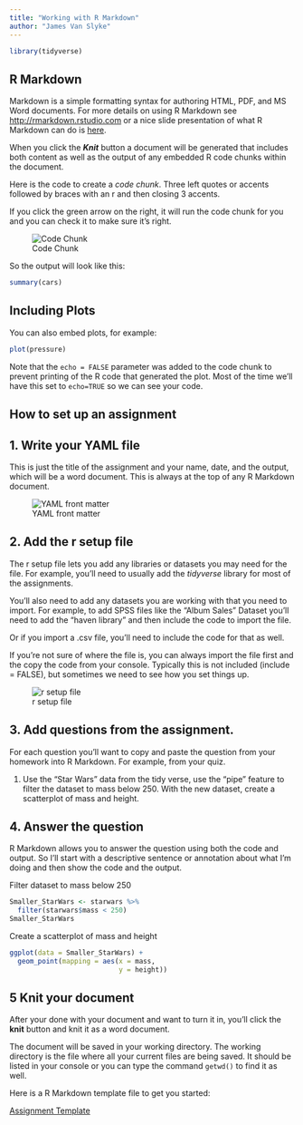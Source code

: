 ```yaml
---
title: "Working with R Markdown"
author: "James Van Slyke"
---
```


```r
library(tidyverse)
```

## R Markdown

Markdown is a simple formatting syntax for authoring HTML, PDF, and MS Word documents. For more details on using R Markdown see <http://rmarkdown.rstudio.com> or a nice slide presentation of what R Markdown can do is [here](https://slides.djnavarro.net/starting-rmarkdown/#1).

When you click the ***Knit*** button a document will be generated that includes both content as well as the output of any embedded R code chunks within the document.

Here is the code to create a *code chunk*. Three left quotes or accents followed by braces with an r and then closing 3 accents.

If you click the green arrow on the right, it will run the code chunk for you and you can check it to make sure it's right.

![Code Chunk](https://jvanster.github.io/Code%20Chunk.png)

So the output will look like this:

```r
summary(cars)
```

## Including Plots

You can also embed plots, for example:

```r
plot(pressure)
```

Note that the `echo = FALSE` parameter was added to the code chunk to prevent printing of the R code that generated the plot. Most of the time we'll have this set to `echo=TRUE` so we can see your code.

## How to set up an assignment

## 1. Write your YAML file

This is just the title of the assignment and your name, date, and the output, which will be a word document. This is always at the top of any R Markdown document.

![YAML front matter](https://jvanster.github.io/YAML.png)

## 2. Add the r setup file

The r setup file lets you add any libraries or datasets you may need for the file. For example, you'll need to usually add the *tidyverse* library for most of the assignments.

You'll also need to add any datasets you are working with that you need to import. For example, to add SPSS files like the "Album Sales" Dataset you'll need to add the "haven library" and then include the code to import the file.

Or if you import a .csv file, you'll need to include the code for that as well.

If you're not sure of where the file is, you can always import the file first and the copy the code from your console. Typically this is not included (include = FALSE), but sometimes we need to see how you set things up.

![r setup file](https://jvanster.github.io/r%20setup%20file.png)

## 3. Add questions from the assignment.

For each question you'll want to copy and paste the question from your homework into R Markdown. For example, from your quiz.

1.  Use the "Star Wars" data from the tidy verse, use the "pipe" feature to filter the dataset to mass below 250. With the new dataset, create a scatterplot of mass and height.

## 4. Answer the question

R Markdown allows you to answer the question using both the code and output. So I'll start with a descriptive sentence or annotation about what I'm doing and then show the code and the output.

Filter dataset to mass below 250

```r
Smaller_StarWars <- starwars %>%
  filter(starwars$mass < 250)
Smaller_StarWars
```

Create a scatterplot of mass and height

```r
ggplot(data = Smaller_StarWars) +
  geom_point(mapping = aes(x = mass, 
                           y = height))
```

## 5 Knit your document

After your done with your document and want to turn it in, you'll click the **knit** button and knit it as a word document.

The document will be saved in your working directory. The working directory is the file where all your current files are being saved. It should be listed in your console or you can type the command `getwd()` to find it as well.

Here is a R Markdown template file to get you started:

[Assignment Template](https://jvanster.github.io/Assignment%20Template.Rmd)
